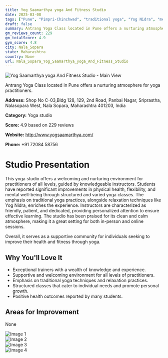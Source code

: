 ```yaml
---
title: Yog Saamarthya yoga And Fitness Studio
date: 2025-03-08
tags: ["Pune", "Pimpri-Chinchwad", "traditional yoga", "Yog Nidra", "meditation", "nurturing atmosphere", "clean environment", "Nala Sopara"]  
draft: false
summary: Antrang Yoga Class located in Pune offers a nurturing atmosphere for yoga practitioners.
gm_reviews_count: 229
gm_totalScore: 4.9
gym_score: 4.8
city: Nala_Sopara
state: Maharashtra
country: None
url: Nala_Sopara_Yog_Saamarthya_yoga_And_Fitness_Studio
---
```


<div className="aspect-[16/9] relative my-8">
  <img 
    src="https://lh3.googleusercontent.com/gps-cs-s/AB5caB_jmQDq-YfmMpuvVaEVmLdTPA3Vaze7zU_Me8O61dWdd9ie9S_WkYqNUviCS-yfwkubcM9Z9-9g8FaE-RNVxOVIaJns6-BtJNEgS-V0oKFmcjODe7bComziZkF1FmpwFygSd2bV=w1920-h1080-k-no"
    alt="Yog Saamarthya yoga And Fitness Studio - Main View"
    className="object-cover absolute inset-0 w-full h-full rounded-lg"
  />
</div>

Antrang Yoga Class located in Pune offers a nurturing atmosphere for yoga practitioners.

**Address:** Shop No C-03,Bldg 128, 129, 2nd Road, Panbai Nagar, Sriprastha, Nalasopara West, Nala Sopara, Maharashtra 401203, India

**Category:** Yoga studio

**Score:** 4.9 based on 229 reviews

**Website:** http://www.yogsaamarthya.com/

**Phone:** +91 72084 58756

# Studio Presentation

This yoga studio offers a welcoming and nurturing environment for practitioners of all levels, guided by knowledgeable instructors. Students have reported significant improvements in physical health, flexibility, and mental well-being through structured and varied yoga classes. The emphasis on traditional yoga practices, alongside relaxation techniques like Yog Nidra, enriches the experience. Instructors are characterized as friendly, patient, and dedicated, providing personalized attention to ensure effective learning. The studio has been praised for its clean and calm atmosphere, making it a great setting for both in-person and online sessions.

Overall, it serves as a supportive community for individuals seeking to improve their health and fitness through yoga.

## Why You'll Love It

- Exceptional trainers with a wealth of knowledge and experience.
- Supportive and welcoming environment for all levels of practitioners.
- Emphasis on traditional yoga techniques and relaxation practices.
- Structured classes that cater to individual needs and promote personal growth.
- Positive health outcomes reported by many students.

## Areas for Improvement

None

<div className="grid grid-cols-1 xl:grid-cols-2 gap-4 my-8">
<div className="aspect-[4/3] relative"><img src="https://lh3.googleusercontent.com/gps-cs-s/AB5caB9g21i1up16IkLQVXIPCOpOVSihav37cI5fnxigASoZ0HZhumS3D_J43Sed6WdEWWfVtaK7EuxlZvGyVGCHHDtHO295vRCck_l4DaFnuGWOnc1S6FDX8Qpjpat9FWReMSNFt0s=w1920-h1080-k-no" alt="Image 1" className="object-cover absolute inset-0 w-full h-full rounded-lg" /></div>
<div className="aspect-[4/3] relative"><img src="https://lh3.googleusercontent.com/gps-cs-s/AB5caB-O6bYkKgg6YXqJr8zbTEIP20nhrDcoVhW6NZuHeobGdGnkXnJV7ngA-mCxZ6bofsLMZycQ-RT0lCQEI61wwrUZz10yDaLiFZiNwDythohrDBP3OZyFibMhoK-_RutrqByyNoDS=w1920-h1080-k-no" alt="Image 2" className="object-cover absolute inset-0 w-full h-full rounded-lg" /></div>
<div className="aspect-[4/3] relative"><img src="https://lh3.googleusercontent.com/gps-cs-s/AB5caB_LOj0Bc9S7_Ocigug4ASLCZzR76D2KIPUMoQQYd-Kea6HBcvXSU-9H3rXuHzta8O1fgrynWYg_8xVqcpOFLJw3t4bRDeeSgii08Kfff-wnEp_8W11FyS-VGD0XhG27349npGtK-w=w1920-h1080-k-no" alt="Image 3" className="object-cover absolute inset-0 w-full h-full rounded-lg" /></div>
<div className="aspect-[4/3] relative"><img src="https://lh3.googleusercontent.com/gps-cs-s/AB5caB_0W4NwQfYH65p_pXVM9PQgFu3QKwRhK-wIcltZRDk9yfarOWmbsVKbi9bTYvssEk7QF8evsQ6xOAYDstwYDGDw44_rwLBDBmpldyCKbXmxmjEZjjdrEqjT3g3ghC5wuH4KlLyIfg=w1920-h1080-k-no" alt="Image 4" className="object-cover absolute inset-0 w-full h-full rounded-lg" /></div>
</div>